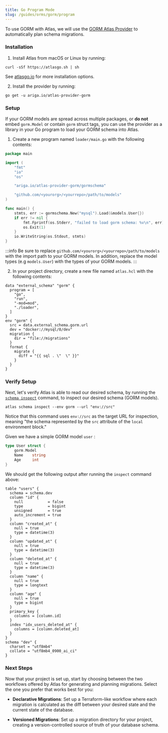 ```yaml
---
title: Go Program Mode
slug: /guides/orms/gorm/program
---
```


To use GORM with Atlas, we will use the [GORM Atlas Provider](https://github.com/ariga/atlas-provider-gorm)
to automatically plan schema migrations.

### Installation

1. Install Atlas from macOS or Linux by running:

```shell
curl -sSf https://atlasgo.sh | sh
```

See [atlasgo.io](https://atlasgo.io/getting-started#installation) for more installation options.

2. Install the provider by running:
```shell
go get -u ariga.io/atlas-provider-gorm
```

### Setup
If your GORM models are spread across multiple packages, or **do not** embed `gorm.Model` or contain `gorm` struct tags,
you can use the provider as a library in your Go program to load your GORM schema into Atlas.

1. Create a new program named `loader/main.go` with the following contents:

```go title=main.go
package main

import (
    "fmt"
    "io"
    "os"

    "ariga.io/atlas-provider-gorm/gormschema"

    "github.com/<yourorg>/<yourrepo>/path/to/models"
)

func main() {
    stmts, err := gormschema.New("mysql").Load(&models.User{})
    if err != nil {
        fmt.Fprintf(os.Stderr, "failed to load gorm schema: %v\n", err)
        os.Exit(1)
    }
    io.WriteString(os.Stdout, stmts)
}
```

:::info
Be sure to replace `github.com/<yourorg>/<yourrepo>/path/to/models` with the import path to your GORM models.
In addition, replace the model types (e.g `models.User`) with the types of your GORM models.
:::

2. In your project directory, create a new file named `atlas.hcl` with the following contents:

```hcl title=atlas.hcl
data "external_schema" "gorm" {
  program = [
    "go",
    "run",
    "-mod=mod",
    "./loader",
  ]
}
env "gorm" {
  src = data.external_schema.gorm.url
  dev = "docker://mysql/8/dev"
  migration {
    dir = "file://migrations"
  }
  format {
    migrate {
      diff = "{{ sql . \"  \" }}"
    }
  }
}
```

### Verify Setup

Next, let's verify Atlas is able to read our desired schema, by running the
[`schema inspect`](/declarative/inspect) command, to inspect our desired schema (GORM models).

```shell
atlas schema inspect --env gorm --url "env://src"
```

Notice that this command uses `env://src` as the target URL for inspection, meaning "the schema represented by the
`src` attribute of the `local` environment block."

Given we have a simple GORM model `user` :

```go title="user.go"
type User struct {
    gorm.Model
    Name    string
    Age     int
}
```

We should get the following output after running the `inspect` command above:

```hcl
table "users" {
  schema = schema.dev
  column "id" {
    null           = false
    type           = bigint
    unsigned       = true
    auto_increment = true
  }
  column "created_at" {
    null = true
    type = datetime(3)
  }
  column "updated_at" {
    null = true
    type = datetime(3)
  }
  column "deleted_at" {
    null = true
    type = datetime(3)
  }
  column "name" {
    null = true
    type = longtext
  }
  column "age" {
    null = true
    type = bigint
  }
  primary_key {
    columns = [column.id]
  }
  index "idx_users_deleted_at" {
    columns = [column.deleted_at]
  }
}
schema "dev" {
  charset = "utf8mb4"
  collate = "utf8mb4_0900_ai_ci"
}
```

### Next Steps

Now that your project is set up, start by choosing between the two workflows offered by Atlas for generating and
planning migrations.
Select the one you prefer that works best for you:

* **Declarative Migrations**: Set up a Terraform-like workflow where each migration is calculated as the diff between
your desired state and the current state of the database.

* **Versioned Migrations**: Set up a migration directory for your project, creating a version-controlled source of truth
of your database schema.
